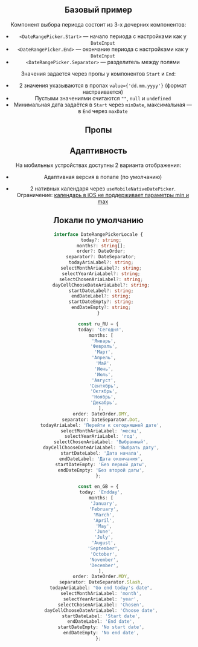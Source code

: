 
<Meta of={DateRangePickerStories} />

<Header
  component="DateRangePicker"
  guides="https://guides.kontur.ru/components/input-fields/calendar/"
  figma="https://www.figma.com/file/87ScqxPzJpF9DcVBNYWOjM/%E2%9A%A1-Kontur-UI-Modern-Layout?node-id=281%3A18389"
/>

<Description />

## Базовый пример

Компонент выбора периода состоит из 3-х дочерних компонентов:

- `<DateRangePicker.Start>` — начало периода с настройками как у `DateInput`
- `<DateRangePicker.End>` — окончание периода с настройками как у `DateInput`
- `<DateRangePicker.Separator>` — разделитель между полями

Значения задается через пропы у компонентов `Start` и `End`:

- 2 значения указываются в пропах `value={'dd.mm.yyyy'}` (формат настраивается)
- Пустыми значениями считаются `""`, `null` и `undefined`
- Минимальная дата задаётся в `Start` через `minDate`, максимальная — в `End` через `maxDate`

<Primary />

## Пропы

<PropsTable />

<Stories title="" includePrimary={false} />

## Адаптивность

На мобильных устройствах доступны 2 варианта отображения:

- Адаптивная версия в попапе (по умолчанию)

- 2 нативных календаря через `useMobileNativeDatePicker`. <br /> Ограничение: [календарь в iOS не поддерживает параметры min и max](https://bugs.webkit.org/show_bug.cgi?id=225639)

## Локали по умолчанию

```typescript static
interface DateRangePickerLocale {
  today?: string;
  months?: string[];
  order?: DateOrder;
  separator?: DateSeparator;
  todayAriaLabel?: string;
  selectMonthAriaLabel?: string;
  selectYearAriaLabel?: string;
  selectChosenAriaLabel?: string;
  dayCellChooseDateAriaLabel?: string;
  startDateLabel?: string;
  endDateLabel?: string;
  startDateEmpty?: string;
  endDateEmpty?: string;
}

const ru_RU = {
  today: 'Сегодня',
  months: [
    'Январь',
    'Февраль',
    'Март',
    'Апрель',
    'Май',
    'Июнь',
    'Июль',
    'Август',
    'Сентябрь',
    'Октябрь',
    'Ноябрь',
    'Декабрь',
  ],
  order: DateOrder.DMY,
  separator: DateSeparator.Dot,
  todayAriaLabel: 'Перейти к сегодняшней дате',
  selectMonthAriaLabel: 'месяц',
  selectYearAriaLabel: 'год',
  selectChosenAriaLabel: 'Выбранный',
  dayCellChooseDateAriaLabel: 'Выбрать дату',
  startDateLabel: 'Дата начала',
  endDateLabel: 'Дата окончания',
  startDateEmpty: 'Без первой даты',
  endDateEmpty: 'Без второй даты',
};

const en_GB = {
  today: 'Endday',
  months: [
    'January',
    'February',
    'March',
    'April',
    'May',
    'June',
    'July',
    'August',
    'September',
    'October',
    'November',
    'December',
  ],
  order: DateOrder.MDY,
  separator: DateSeparator.Slash,
  todayAriaLabel: "Go end today's date",
  selectMonthAriaLabel: 'month',
  selectYearAriaLabel: 'year',
  selectChosenAriaLabel: 'Chosen',
  dayCellChooseDateAriaLabel: 'Choose date',
  startDateLabel: 'Start date',
  endDateLabel: 'End date',
  startDateEmpty: 'No start date',
  endDateEmpty: 'No end date',
};
```
